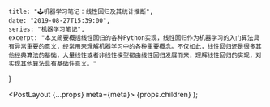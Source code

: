     title: "🕹机器学习笔记：线性回归及其统计推断",
    date: "2019-08-27T15:39:00",
    series: "机器学习笔记",
    excerpt: "本文简要概括线性回归的各种Python实现，线性回归作为机器学习的入门算法具有异常重要的意义，经常用来理解机器学习中的各种重要概念。不仅如此，线性回归还是很多其他经典算法的基础，大量线性或者非线性模型都由线性回归发展而来，理解线性回归的实现，对实现其他算法具有基础性意义。"
}


  <PostLayout {...props} meta={meta}>
      {props.children}
      <Notebook file='ml-linear-regression-statistical-inference/index.ipynb' url={props.data.site.url} />
  </PostLayout>
);





